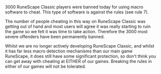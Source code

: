 {{Update|date = 27 October 2004}}

3000 RuneScape Classic players were banned today for using macro software to cheat. This type of software is against the rules (see rule 7).

The number of people cheating in this way on RuneScape Classic was getting out of hand and most users will agree it was really starting to ruin the game so we felt it was time to take action. Therefore the 3000 most severe offenders have been permanently banned.

Whilst we are no longer actively developing RuneScape Classic, and whilst it has far less macro detection mechanisms than our main game RuneScape, it does still have some significant protection, so don't think you can get away with cheating at EITHER of our games. Breaking the rules in either of our games will not be tolerated.

[[Category:Updates|{{PAGENAME}}]]
